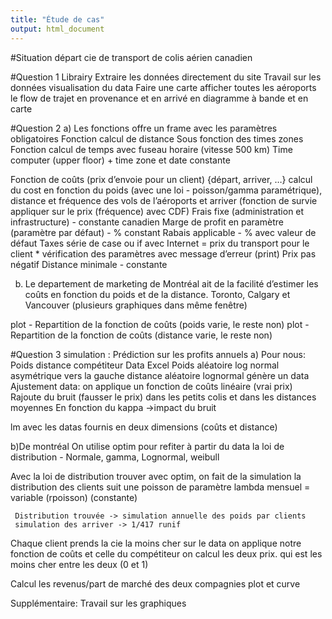 ```yaml
---
title: "Étude de cas"
output: html_document
---
```


#Situation départ
cie de transport de colis aérien canadien

#Question 1
Librairy
Extraire les données directement du site
Travail sur les données
visualisation du data
     Faire une carte
          afficher toutes les aéroports
          le flow de trajet en provenance et en arrivé en diagramme à bande et en carte



#Question 2
a)
Les fonctions offre un frame avec les paramètres obligatoires
Fonction calcul de distance 
Sous fonction des times zones
Fonction calcul de temps avec fuseau horaire (vitesse 500 km)
     Time computer (upper floor) + time zone  et date constante
     
Fonction de coûts (prix d'envoie pour un client) {départ, arriver, ...}
     calcul du cost en fonction du poids (avec une loi - poisson/gamma paramétrique), distance et fréquence des vols de l'aéroports et arriver (fonction de survie appliquer sur le prix (fréquence) avec CDF)
     Frais fixe (administration et infrastructure) - constante canadien
     Marge de profit en paramètre (paramètre par défaut) - % constant
     Rabais applicable - % avec valeur de défaut
     Taxes série de case ou if avec Internet
     = prix du transport pour le client
     * vérification des paramètres avec message d'erreur (print)
          Prix pas négatif
          Distance minimale - constante 

b)
Le departement de marketing de Montréal ait de la facilité d'estimer les coûts en fonction du poids et de la distance. Toronto, Calgary et Vancouver (plusieurs graphiques dans même fenêtre)

plot - Repartition de la fonction de coûts (poids varie, le reste non)
plot - Repartition de la fonction de coûts (distance varie, le reste non)



#Question 3 simulation : Prédiction sur les profits annuels
a)
Pour nous: Poids distance compétiteur
Data Excel
Poids aléatoire log normal asymétrique vers la gauche
distance aléatoire lognormal 
génère un data 
Ajustement data:
     on applique un fonction de coûts linéaire (vrai prix)
     Rajoute du bruit (fausser le prix) dans les petits colis et dans les distances moyennes
          En fonction du kappa ->impact du bruit 

lm avec les datas fournis en deux dimensions (coûts et distance)

b)De montréal
On utilise optim pour refiter à partir du data la loi de distribution - Normale, gamma, Lognormal, weibull

Avec la loi de distribution trouver avec optim, on fait de la simulation
     la distribution des clients suit une poisson de paramètre lambda mensuel = variable (rpoisson) (constante)
     
     Distribution trouvée -> simulation annuelle des poids par clients
     simulation des arriver -> 1/417 runif

     
Chaque client prends la cie la moins cher
sur le data on applique notre fonction de coûts et celle du compétiteur on calcul les deux prix.
qui est les moins cher entre les deux (0 et 1)


Calcul les revenus/part de marché des deux compagnies
plot et curve


Supplémentaire:
Travail sur les graphiques
